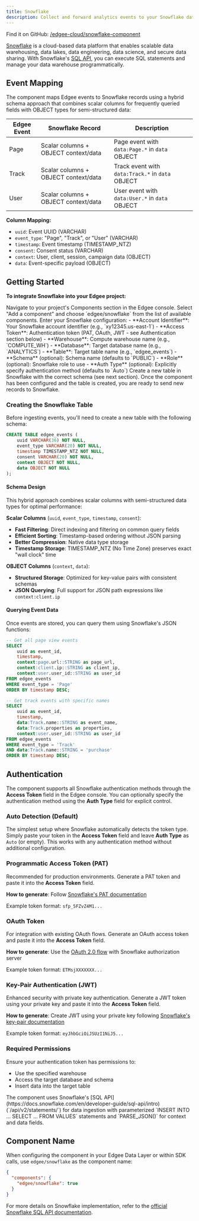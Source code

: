 ```yaml
---
title: Snowflake
description: Collect and forward analytics events to your Snowflake data cloud platform.
---
```



<EdgeeSdk />

Find it on GitHub: [<Icon icon="github" iconType="solid" /> /edgee-cloud/snowflake-component](https://github.com/edgee-cloud/snowflake-component)

[Snowflake](https://www.snowflake.com/) is a cloud-based data platform that enables scalable data warehousing, data lakes, data engineering, data science, and secure data sharing. With Snowflake's [SQL API](https://docs.snowflake.com/en/developer-guide/sql-api/intro), you can execute SQL statements and manage your data warehouse programmatically.

## Event Mapping

The component maps Edgee events to Snowflake records using a hybrid schema approach that combines scalar columns for frequently queried fields with OBJECT types for semi-structured data:

| Edgee Event | Snowflake Record | Description |
|-------------|------------------|-------------|
| Page | Scalar columns + OBJECT context/data | Page event with `data:Page.*` in `data` OBJECT |
| Track | Scalar columns + OBJECT context/data | Track event with `data:Track.*` in `data` OBJECT |
| User | Scalar columns + OBJECT context/data | User event with `data:User.*` in `data` OBJECT |

**Column Mapping:**
- `uuid`: Event UUID (VARCHAR)
- `event_type`: "Page", "Track", or "User" (VARCHAR)
- `timestamp`: Event timestamp (TIMESTAMP_NTZ)
- `consent`: Consent status (VARCHAR)
- `context`: User, client, session, campaign data (OBJECT)
- `data`: Event-specific payload (OBJECT)

## Getting Started

**To integrate Snowflake into your Edgee project:**

<Steps>
<Step title="Open the Edgee console">
Navigate to your project's Components section in the Edgee console.
</Step>

<Step title="Add the Snowflake component">
Select "Add a component" and choose `edgee/snowflake` from the list of available components.
</Step>

<Step title="Configure the component">
Enter your Snowflake configuration:
- **Account Identifier**: Your Snowflake account identifier (e.g., `xy12345.us-east-1`)
- **Access Token**: Authentication token (PAT, OAuth, JWT - see Authentication section below)
- **Warehouse**: Compute warehouse name (e.g., `COMPUTE_WH`)
- **Database**: Target database name (e.g., `ANALYTICS`)
- **Table**: Target table name (e.g., `edgee_events`)
- **Schema** (optional): Schema name (defaults to `PUBLIC`)
- **Role** (optional): Snowflake role to use
- **Auth Type** (optional): Explicitly specify authentication method (defaults to `Auto`)
</Step>

<Step title="Create the Snowflake table">
Create a new table in Snowflake with the correct schema (see next section).
</Step>

<Step title="Verify the setup">
Once the component has been configured and the table is created, you are ready to send new records to Snowflake.
</Step>
</Steps>

### Creating the Snowflake Table

Before ingesting events, you'll need to create a new table with the following schema:

```sql
CREATE TABLE edgee_events (
    uuid VARCHAR(36) NOT NULL,
    event_type VARCHAR(20) NOT NULL,
    timestamp TIMESTAMP_NTZ NOT NULL,
    consent VARCHAR(20) NOT NULL,
    context OBJECT NOT NULL,
    data OBJECT NOT NULL
);
```

#### Schema Design

This hybrid approach combines scalar columns with semi-structured data types for optimal performance:

**Scalar Columns** (`uuid`, `event_type`, `timestamp`, `consent`):
- **Fast Filtering**: Direct indexing and filtering on common query fields
- **Efficient Sorting**: Timestamp-based ordering without JSON parsing
- **Better Compression**: Native data type storage
- **Timestamp Storage**: TIMESTAMP_NTZ (No Time Zone) preserves exact "wall clock" time

**OBJECT Columns** (`context`, `data`):
- **Structured Storage**: Optimized for key-value pairs with consistent schemas
- **JSON Querying**: Full support for JSON path expressions like `context:client.ip`

#### Querying Event Data

Once events are stored, you can query them using Snowflake's JSON functions:

```sql
-- Get all page view events
SELECT
    uuid as event_id,
    timestamp,
    context:page.url::STRING as page_url,
    context:client.ip::STRING as client_ip,
    context:user.user_id::STRING as user_id
FROM edgee_events
WHERE event_type = 'Page'
ORDER BY timestamp DESC;

-- Get track events with specific names
SELECT
    uuid as event_id,
    timestamp,
    data:Track.name::STRING as event_name,
    data:Track.properties as properties,
    context:user.user_id::STRING as user_id
FROM edgee_events
WHERE event_type = 'Track'
AND data:Track.name::STRING = 'purchase'
ORDER BY timestamp DESC;
```

## Authentication

The component supports all Snowflake authentication methods through the **Access Token** field in the Edgee console. You can optionally specify the authentication method using the **Auth Type** field for explicit control.

### Auto Detection (Default)

The simplest setup where Snowflake automatically detects the token type. Simply paste your token in the **Access Token** field and leave **Auth Type** as `Auto` (or empty). This works with any authentication method without additional configuration.

### Programmatic Access Token (PAT)

Recommended for production environments. Generate a PAT token and paste it into the **Access Token** field.

**How to generate**: Follow [Snowflake's PAT documentation](https://docs.snowflake.com/en/user-guide/programmatic-access-tokens)

Example token format: `sfp_5FZvZ4M1...`

### OAuth Token

For integration with existing OAuth flows. Generate an OAuth access token and paste it into the **Access Token** field.

**How to generate**: Use the [OAuth 2.0 flow](https://docs.snowflake.com/en/developer-guide/sql-api/authenticating#using-oauth) with Snowflake authorization server

Example token format: `ETMsjXXXXXXX...`

### Key-Pair Authentication (JWT)

Enhanced security with private key authentication. Generate a JWT token using your private key and paste it into the **Access Token** field.

**How to generate**: Create JWT using your private key following [Snowflake's key-pair documentation](https://docs.snowflake.com/en/developer-guide/sql-api/authenticating#using-key-pair-authentication)

Example token format: `eyJhbGciOiJSUzI1NiJ5...`

### Required Permissions

Ensure your authentication token has permissions to:
- Use the specified warehouse
- Access the target database and schema
- Insert data into the target table

<Note>
The component uses Snowflake's [SQL API](https://docs.snowflake.com/en/developer-guide/sql-api/intro) (`/api/v2/statements/`) for data ingestion with parameterized `INSERT INTO ... SELECT ... FROM VALUES` statements and `PARSE_JSON()` for context and data fields.
</Note>

## Component Name

When configuring the component in your Edgee Data Layer or within SDK calls, use `edgee/snowflake` as the component name:

```json
{
  "components": {
    "edgee/snowflake": true
  }
}
```

For more details on Snowflake implementation, refer to the [official Snowflake SQL API documentation](https://docs.snowflake.com/en/developer-guide/sql-api/intro).
